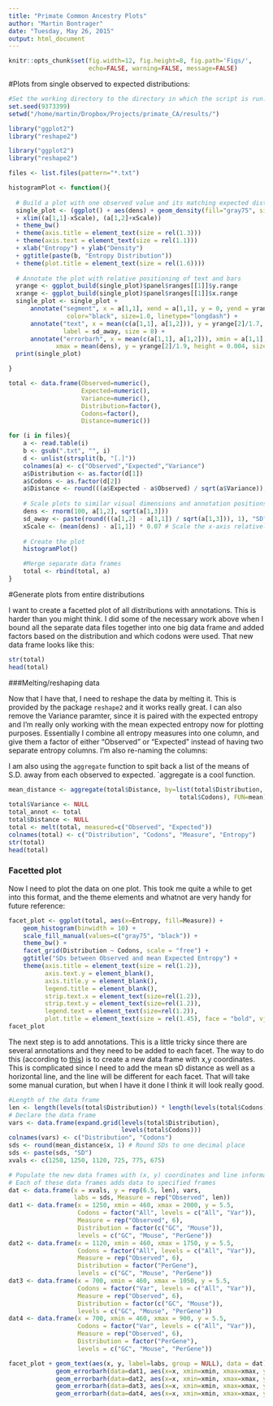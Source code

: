 ```yaml
---
title: "Primate Common Ancestry Plots"
author: "Martin Bontrager"
date: "Tuesday, May 26, 2015"
output: html_document
---
```


```r
knitr::opts_chunk$set(fig.width=12, fig.height=8, fig.path='Figs/',
                      echo=FALSE, warning=FALSE, message=FALSE)
```

#Plots from single observed to expected distributions:
```r
#Set the working directory to the directory in which the script is run.
set.seed(9373399)
setwd("/home/martin/Dropbox/Projects/primate_CA/results/")

library("ggplot2")
library("reshape2")

library("ggplot2")
library("reshape2")

files <- list.files(pattern="*.txt")

histogramPlot <- function(){
    
  # Build a plot with one observed value and its matching expected distribution    
  single_plot <- (ggplot() + aes(dens) + geom_density(fill="gray75", size=0.7)
  + xlim((a[1,1]-xScale), (a[1,2]+xScale))
  + theme_bw()
  + theme(axis.title = element_text(size = rel(1.3)))
  + theme(axis.text = element_text(size = rel(1.1)))
  + xlab("Entropy") + ylab("Density")
  + ggtitle(paste(b, "Entropy Distribution"))
  + theme(plot.title = element_text(size = rel(1.6))))
  
  # Annotate the plot with relative positioning of text and bars
  yrange <- ggplot_build(single_plot)$panel$ranges[[1]]$y.range
  xrange <- ggplot_build(single_plot)$panel$ranges[[1]]$x.range
  single_plot <- single_plot +   
      annotate("segment", x = a[1,1], xend = a[1,1], y = 0, yend = yrange[2]/2.1, 
                color="black", size=1.0, linetype="longdash") +
      annotate("text", x = mean(c(a[1,1], a[1,2])), y = yrange[2]/1.7, 
               label = sd_away, size = 8) + 
      annotate("errorbarh", x = mean(c(a[1,1], a[1,2])), xmin = a[1,1], 
             xmax = mean(dens), y = yrange[2]/1.9, height = 0.004, size = 0.75)
  print(single_plot)

}

total <- data.frame(Observed=numeric(), 
                    Expected=numeric(), 
                    Variance=numeric(), 
                    Distribution=factor(),
                    Codons=factor(),
                    Distance=numeric())

for (i in files){
    a <- read.table(i)
    b <- gsub(".txt", "", i)
    d <- unlist(strsplit(b, "[.]"))
    colnames(a) <- c("Observed","Expected","Variance")
    a$Distribution <- as.factor(d[1])
    a$Codons <- as.factor(d[2])
    a$Distance <- round(((a$Expected - a$Observed) / sqrt(a$Variance)), 1)
    
    # Scale plots to similar visual dimensions and annotation positions
    dens <- rnorm(100, a[1,2], sqrt(a[1,3]))
    sd_away <- paste(round(((a[1,2] - a[1,1]) / sqrt(a[1,3])), 1), "SD")
    xScale <- (mean(dens) - a[1,1]) * 0.07 # Scale the x-axis relatively
    
    # Create the plot
    histogramPlot()

    #Merge separate data frames
    total <- rbind(total, a)
}
```

#Generate plots from entire distributions

I want to create a facetted plot of all distributions with annotations. This is harder than you might think. I did some of the necessary work above when I bound all the separate data files together into one big data frame and added factors based on the distribution and which codons were used. That new data frame looks like this:
```r
str(total)
head(total)
```

###Melting/reshaping data

Now that I have that, I need to reshape the data by melting it. This is provided by the package `reshape2` and it works really great. I can also remove the Variance paramter, since it is paired with the expected entropy and I'm really only working with the mean expected entropy now for plotting purposes. Essentially I combine all entropy measures into one column, and give them a factor of either "Observed" or "Expected" instead of having two separate entropy columns. I'm also re-naming the columns:

I am also using the `aggregate` function to spit back a list of the means of S.D. away from each observed to expected. `aggregate is a cool function. 

```r
mean_distance <- aggregate(total$Distance, by=list(total$Distribution, 
                                               total$Codons), FUN=mean)
total$Variance <- NULL
total_annot <- total
total$Distance <- NULL
total <- melt(total, measured=c("Observed", "Expected"))
colnames(total) <- c("Distribution", "Codons", "Measure", "Entropy")
str(total)
head(total)
```

### Facetted plot
Now I need to plot the data on one plot. This took me quite a while to get into this format, and the theme elements and whatnot are very handy for future reference:
```r
facet_plot <- ggplot(total, aes(x=Entropy, fill=Measure)) +
    geom_histogram(binwidth = 10) +
    scale_fill_manual(values=c("gray75", "black")) +
    theme_bw() +
    facet_grid(Distribution ~ Codons, scale = "free") +
    ggtitle("SDs between Observed and mean Expected Entropy") +
    theme(axis.title = element_text(size = rel(1.2)), 
          axis.text.y = element_blank(),
          axis.title.y = element_blank(),
          legend.title = element_blank(),
          strip.text.x = element_text(size=rel(1.2)),
          strip.text.y = element_text(size=rel(1.2)),
          legend.text = element_text(size=rel(1.2)),
          plot.title = element_text(size = rel(1.45), face = "bold", vjust = 1))
facet_plot
```

The next step is to add annotations. This is a little tricky since there are several annotations and they need to be added to each facet. The way to do this (according to [this](https://trinkerrstuff.wordpress.com/2012/09/01/add-text-annotations-to-ggplot2-faceted-plot/)) is to create a new data frame with x,y coordinates. This is complicated since I need to add the mean sD distance as well as a horizontal line, and the line will be different for each facet. That will take some manual curation, but when I have it done I think it will look really good. 
```r
#Length of the data frame
len <- length(levels(total$Distribution)) * length(levels(total$Codons))
# Declare the data frame
vars <- data.frame(expand.grid(levels(total$Distribution), 
                               levels(total$Codons)))
colnames(vars) <- c("Distribution", "Codons")
sds <- round(mean_distance$x, 1) # Round SDs to one decimal place
sds <- paste(sds, "SD")
xvals <- c(1250, 1250, 1120, 725, 775, 675)

# Populate the new data frames with (x, y) coordinates and line information.
# Each of these data frames adds data to specified frames
dat <- data.frame(x = xvals, y = rep(6.5, len), vars, 
                  labs = sds, Measure = rep("Observed", len))
dat1 <- data.frame(x = 1250, xmin = 460, xmax = 2000, y = 5.5, 
                   Codons = factor("All", levels = c("All", "Var")), 
                   Measure = rep("Observed", 6), 
                   Distribution = factor(c("GC", "Mouse")), 
                   levels = c("GC", "Mouse", "PerGene"))
dat2 <- data.frame(x = 1120, xmin = 460, xmax = 1750, y = 5.5, 
                   Codons = factor("All", levels = c("All", "Var")), 
                   Measure = rep("Observed", 6), 
                   Distribution = factor("PerGene"), 
                   levels = c("GC", "Mouse", "PerGene"))
dat3 <- data.frame(x = 700, xmin = 460, xmax = 1050, y = 5.5, 
                   Codons = factor("Var", levels = c("All", "Var")), 
                   Measure = rep("Observed", 6), 
                   Distribution = factor(c("GC", "Mouse")), 
                   levels = c("GC", "Mouse", "PerGene"))
dat4 <- data.frame(x = 700, xmin = 460, xmax = 900, y = 5.5, 
                   Codons = factor("Var", levels = c("All", "Var")), 
                   Measure = rep("Observed", 6), 
                   Distribution = factor("PerGene"), 
                   levels = c("GC", "Mouse", "PerGene"))

facet_plot + geom_text(aes(x, y, label=labs, group = NULL), data = dat) +
             geom_errorbarh(data=dat1, aes(x=x, xmin=xmin, xmax=xmax, y=y)) +
             geom_errorbarh(data=dat2, aes(x=x, xmin=xmin, xmax=xmax, y=y)) +
             geom_errorbarh(data=dat3, aes(x=x, xmin=xmin, xmax=xmax, y=y)) +
             geom_errorbarh(data=dat4, aes(x=x, xmin=xmin, xmax=xmax, y=y))

```